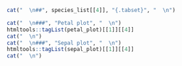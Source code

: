 
```r

cat("  \n##", species_list[[4]], "{.tabset}", "  \n")

cat("  \n###", "Petal plot", "  \n")
htmltools::tagList(petal_plot)[[1]][[4]]
cat("  \n")
cat("  \n###", "Sepal plot", "  \n")
htmltools::tagList(sepal_plot)[[1]][[4]]
cat("  \n")
```

